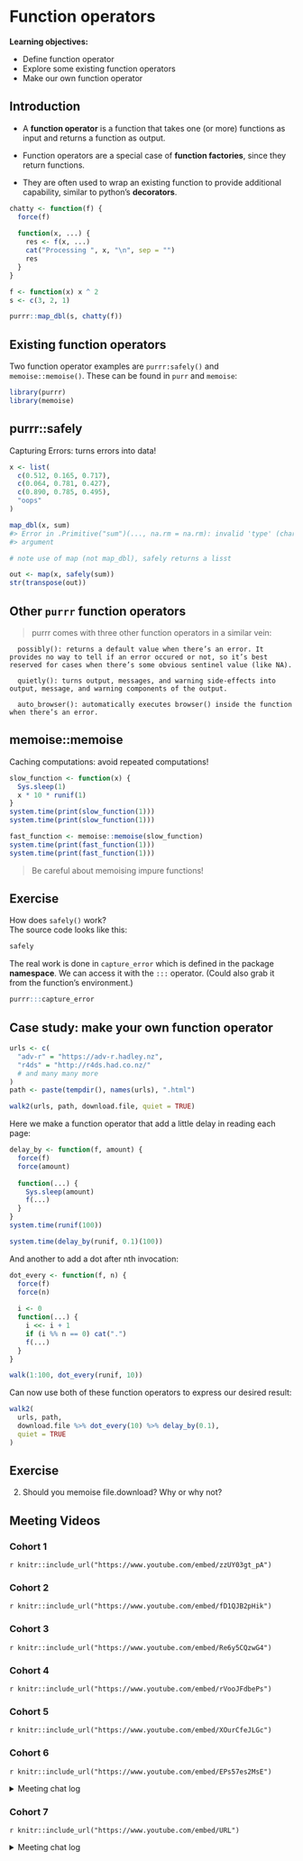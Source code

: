# Function operators

**Learning objectives:**

- Define function operator
- Explore some existing function operators
- Make our own function operator



## Introduction 

<!--- ```{r 10-01, fig.align='center',fig.dim="50%", fig.cap="Credits: 2001-2003 Michael P.Frank (https://slideplayer.com/slide/17666226/)",echo=FALSE}

knitr::include_graphics("images/11-maths_example.png")
``` --->

- A **function operator** is a function that takes one (or more) functions as input and returns a function as output.

- Function operators are a special case of **function factories**, since they return functions.

- They are often used to wrap an existing function to provide additional capability, similar to python's **decorators**. 

```r
chatty <- function(f) {
  force(f)
  
  function(x, ...) {
    res <- f(x, ...)
    cat("Processing ", x, "\n", sep = "")
    res
  }
}

f <- function(x) x ^ 2
s <- c(3, 2, 1)

purrr::map_dbl(s, chatty(f))

```

## Existing function operators 

Two function operator examples are `purrr:safely()` and `memoise::memoise()`.  These can be found in `purr` and `memoise`:

```r
library(purrr)
library(memoise)
```

## purrr::safely {-}

Capturing Errors: turns errors into data!

      
```r
x <- list(
  c(0.512, 0.165, 0.717),
  c(0.064, 0.781, 0.427),
  c(0.890, 0.785, 0.495),
  "oops"
)
```

```r
map_dbl(x, sum)
#> Error in .Primitive("sum")(..., na.rm = na.rm): invalid 'type' (character) of
#> argument
```


```r
# note use of map (not map_dbl), safely returns a lisst

out <- map(x, safely(sum))
str(transpose(out))
```
      


## Other `purrr` function operators {-}

<!---
```r
knitr::include_graphics("images/11-function_operators.png")
```
--->

> purrr comes with three other function operators in a similar vein:

      
      possibly(): returns a default value when there’s an error. It provides no way to tell if an error occured or not, so it’s best reserved for cases when there’s some obvious sentinel value (like NA).

      quietly(): turns output, messages, and warning side-effects into output, message, and warning components of the output.

      auto_browser(): automatically executes browser() inside the function when there’s an error.


## memoise::memoise {-}

Caching computations: avoid repeated computations!
 

```r
slow_function <- function(x) {
  Sys.sleep(1)
  x * 10 * runif(1)
}
system.time(print(slow_function(1)))
system.time(print(slow_function(1)))
```

```r
fast_function <- memoise::memoise(slow_function)
system.time(print(fast_function(1)))
system.time(print(fast_function(1)))
```

> Be careful about memoising impure functions! 

## Exercise {-}

How does `safely()` work?  
The source code looks like this:

```r
safely
```

The real work is done in `capture_error` which is defined in the package **namespace**. We can access it with the `:::` operator. (Could also grab it from the function's environment.)

```r
purrr:::capture_error
```

## Case study: make your own function operator


```r
urls <- c(
  "adv-r" = "https://adv-r.hadley.nz", 
  "r4ds" = "http://r4ds.had.co.nz/"
  # and many many more
)
path <- paste(tempdir(), names(urls), ".html")

walk2(urls, path, download.file, quiet = TRUE)
```


Here we make a function operator that add a little delay in reading each page:

```r
delay_by <- function(f, amount) {
  force(f)
  force(amount)
  
  function(...) {
    Sys.sleep(amount)
    f(...)
  }
}
system.time(runif(100))

system.time(delay_by(runif, 0.1)(100))

```


And another to add a dot after nth invocation:

```r
dot_every <- function(f, n) {
  force(f)
  force(n)
  
  i <- 0
  function(...) {
    i <<- i + 1
    if (i %% n == 0) cat(".")
    f(...)
  }
}

walk(1:100, dot_every(runif, 10))

```

Can now use both of these function operators to express our desired result:

```r
walk2(
  urls, path, 
  download.file %>% dot_every(10) %>% delay_by(0.1), 
  quiet = TRUE
)
```

## Exercise {-}

2) Should you memoise file.download? Why or why not?

 

## Meeting Videos

### Cohort 1

`r knitr::include_url("https://www.youtube.com/embed/zzUY03gt_pA")`

### Cohort 2

`r knitr::include_url("https://www.youtube.com/embed/fD1QJB2pHik")`

### Cohort 3

`r knitr::include_url("https://www.youtube.com/embed/Re6y5CQzwG4")`

### Cohort 4

`r knitr::include_url("https://www.youtube.com/embed/rVooJFdbePs")`

### Cohort 5

`r knitr::include_url("https://www.youtube.com/embed/XOurCfeJLGc")`

### Cohort 6

`r knitr::include_url("https://www.youtube.com/embed/EPs57es2MsE")`

<details>
<summary> Meeting chat log </summary>

```
00:01:42	Oluwafemi Oyedele:	Hi, Good Evening !!!
00:05:52	Arthur Shaw:	@federica, love the hex stickers behind you. All from rstudio::conf?
00:07:12	Arthur Shaw:	I tried doing the same. I had a hard time ordering them. I also thought I'd make the stickers into magnets so that I could rearrange them in future.
00:48:34	Oluwafemi Oyedele:	Thank you !!!
```
</details>

### Cohort 7

`r knitr::include_url("https://www.youtube.com/embed/URL")`

<details>

<summary>Meeting chat log</summary>
```
LOG
```
</details>
